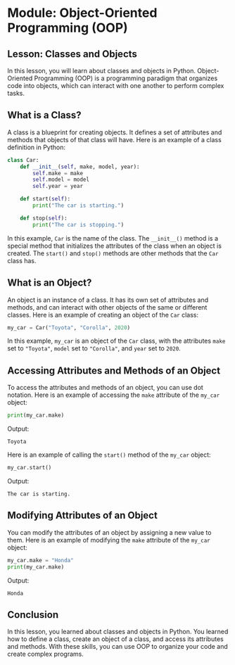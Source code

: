 # Module: Object-Oriented Programming (OOP)

## Lesson: Classes and Objects

In this lesson, you will learn about classes and objects in Python. Object-Oriented Programming (OOP) is a programming paradigm that organizes code into objects, which can interact with one another to perform complex tasks.

## What is a Class?

A class is a blueprint for creating objects. It defines a set of attributes and methods that objects of that class will have. Here is an example of a class definition in Python:

```python
class Car:
    def __init__(self, make, model, year):
        self.make = make
        self.model = model
        self.year = year

    def start(self):
        print("The car is starting.")

    def stop(self):
        print("The car is stopping.")
```

In this example, `Car` is the name of the class. The `__init__()` method is a special method that initializes the attributes of the class when an object is created. The `start()` and `stop()` methods are other methods that the `Car` class has.

## What is an Object?

An object is an instance of a class. It has its own set of attributes and methods, and can interact with other objects of the same or different classes. Here is an example of creating an object of the `Car` class:

```python
my_car = Car("Toyota", "Corolla", 2020)
```

In this example, `my_car` is an object of the `Car` class, with the attributes `make` set to `"Toyota"`, `model` set to `"Corolla"`, and `year` set to `2020`.

## Accessing Attributes and Methods of an Object

To access the attributes and methods of an object, you can use dot notation. Here is an example of accessing the `make` attribute of the `my_car` object:

```python
print(my_car.make)
```

Output:
```
Toyota
```

Here is an example of calling the `start()` method of the `my_car` object:

```python
my_car.start()
```

Output:
```
The car is starting.
```

## Modifying Attributes of an Object

You can modify the attributes of an object by assigning a new value to them. Here is an example of modifying the `make` attribute of the `my_car` object:

```python
my_car.make = "Honda"
print(my_car.make)
```

Output:
```
Honda
```

## Conclusion

In this lesson, you learned about classes and objects in Python. You learned how to define a class, create an object of a class, and access its attributes and methods. With these skills, you can use OOP to organize your code and create complex programs.
